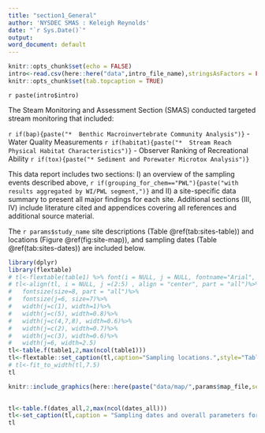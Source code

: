 ```yaml
---
title: "section1_General"
author: 'NYSDEC SMAS : Keleigh Reynolds'
date: "`r Sys.Date()`"
output: 
word_document: default
---
```


```r
knitr::opts_chunk$set(echo = FALSE)
intro<-read.csv(here::here("data",intro_file_name),stringsAsFactors = FALSE)
knitr::opts_chunk$set(tab.topcaption = TRUE)

```

`r paste(intro$intro)`

The Steam Monitoring and Assessment Section (SMAS) conducted targeted stream monitoring that included:

`r if(bap){paste("*  Benthic Macroinvertebrate Community Analysis")}`
-   Water Quality Measurements
`r if(habitat){paste("*  Stream Reach Physical Habitat Characteristics")}`
-   Observer Ranking of Recreational Ability
`r if(tox){paste("* Sediment and Porewater Microtox Analysis")}`

This data report includes two sections: I) an overview of the sampling events described above, `r if(grouping_for_chem=="PWL"){paste("with results aggregated by WI/PWL segment,")}` and II) a site-specific data summary to present all major findings for each site. Additional sections (III, IV) include literature cited and appendices covering all references and additional source material.

The `r params$study_name` site descriptions (Table \@ref(tab:sites-table)) and locations (Figure \@ref(fig:site-map)), and sampling dates (Table \@ref(tab:sites-dates)) are included below.

```r

library(dplyr)
library(flextable)
# tl<-flextable(table1) %>% font(i = NULL, j = NULL, fontname="Arial", part = "all") %>% theme_zebra() %>% autofit()
# tl<-align(tl, i = NULL, j =(2:5) , align = "center", part = "all")%>%
#   fontsize(size=8, part = "all")%>%
#   fontsize(j=6, size=7)%>%
#   width(j=c(1), width=1)%>%
#   width(j=c(5), width=0.8)%>%
#   width(j=c(4,7,8), width=0.6)%>%
#   width(j=c(2), width=0.7)%>%
#   width(j=c(3), width=0.6)%>%
#   width(j=6, width=2.5)
tl<-table.f(table1,2,max(ncol(table1)))
tl<-flextable::set_caption(tl,caption="Sampling locations.",style="Table Caption",autonum = run_autonum(seq_id = "tab",prop=officer::fp_text_lite(bold = FALSE)))
# tl<-fit_to_width(tl,7.5)
tl
```

```r

knitr::include_graphics(here::here(paste("data/map/",params$map_file,sep = "")))
  
```

```r

tl<-table.f(dates_all,2,max(ncol(dates_all)))
tl<-set_caption(tl,caption = "Sampling dates and overall parameters for the study period included in this report.",style="Table Caption",autonum = run_autonum(seq_id = "tab",prop=officer::fp_text_lite(bold = FALSE)))
tl
```
